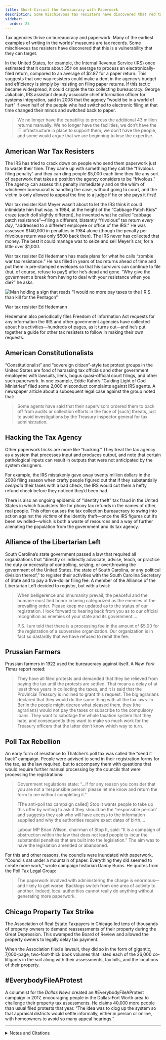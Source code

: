 ```yaml
---
title: Short-Circuit the Bureaucracy with Paperwork
description: Some mischievous tax resisters have discovered that red tape is a vulnerability that they can target.
sidebar:
  order: 25
---
```


Tax agencies thrive on bureaucracy and paperwork.
Many of the earliest examples of writing in the worlds’ museums are tax records.
Some mischievous tax resisters have discovered that this is a vulnerability that they can target.

In the United States, for example, the Internal Revenue Service (IRS) once estimated that it costs about 35¢ on average to process an electronically-filed return, compared to an average of $2.87 for a paper return.
This suggests that one way resisters could make a dent in the agency’s budget and efficiency is simply by insisting on filing paper returns.
If this tactic became widespread, it could cripple the tax collecting bureaucracy.
George Jakabcin, IRS assistant deputy associate chief information officer for systems integration, said in 2008 that the agency “would be in a world of hurt” if even half of the people who had switched to electronic filing at that time changed their minds and switched back to paper.

> We no longer have the capability to process the additional 43 million returns manually.
> We no longer have the facilities, we don’t have the IT infrastructure in place to support them, we don’t have the people, and some would argue that we are beginning to lose the expertise.

## <Badge text="Example" size="medium" /> American War Tax Resisters

The IRS has tried to crack down on people who send them paperwork just to waste their time.
They came up with something they call the “frivolous filing penalty” and they can ding people $5,000 each time they file any sort of paperwork that takes a position the agency considers to be “frivolous.”
The agency can assess this penalty immediately and on the whim of whichever bureaucrat is handling the case, without going to court, and the victim is only allowed to appeal the fine to a judge if he or she pays it first!

War tax resister Karl Meyer wasn’t about to let the IRS think it could intimidate him that way.
In 1984, at the height of the “Cabbage Patch Kids” craze (each doll slightly different), he invented what he called “cabbage patch resistance”—filing a different, blatantly “frivolous” tax return *every day*, “addressed to a different employee or office of the IRS.”
He was assessed $140,000 in penalties in 1984 alone (though the penalty per frivolous return was only $500 back then).
The IRS never has collected that money.
The best it could manage was to seize and sell Meyer’s car, for a little over $1,000.

War tax resister Ed Hedemann has made plans for what he calls “zombie war tax resistance.”
He has filled in years of tax returns ahead of time and put them in pre-stamped envelopes so that his survivors can continue to file (but, of course, refuse to pay!) after he’s dead and gone.
“Why give the government a break from having to deal with your resistance when you die?” he asks.

![Man holding a sign that reads “I would no more pay taxes to the I.R.S. than kill for the Pentagon”](../../../assets/ed-hedemann.jpg)
<figcaption>War tax resister Ed Hedemann</figcaption>

Hedemann also periodically files Freedom of Information Act requests for any information the IRS and other government agencies have collected about his activities—hundreds of pages, as it turns out—and he’s put together a guide for other tax resisters to follow in making their own requests.

## <Badge text="Example" size="medium" /> American Constitutionalists

“Constitutionalist” and “sovereign citizen”-style tax protest groups in the United States are fond of harassing tax officials and other government employees with lawsuits, liens, bogus quasi-official court filings, and other such paperwork.
In one example, Eddie Kahn’s “Guiding Light of God Ministries” filed some 2,000 misconduct complaints against IRS agents.
A newspaper article about a subsequent legal case against the group noted that:

> Some agents have said that their supervisors ordered them to back off from audits or collection efforts in the face of [such] threats, just to avoid investigations by the Treasury inspector general for tax administration.

## <Badge text="Example" size="medium" /> Hacking the Tax Agency

Other paperwork tricks are more like “hacking.”
They treat the tax agency as a system that processes input and produces output, and note that certain pathological inputs can result in outputs that were not anticipated by the system designers.

For example, the IRS mistakenly gave away twenty million dollars in the 2008 filing season when crafty people figured out that if they substantially *overpaid* their taxes with a bad check, the IRS would cut them a hefty refund check before they noticed they’d been had.

There is also an ongoing epidemic of “identity theft” tax fraud in the United States in which fraudsters file for phony tax refunds in the names of other, real people.
This often causes the tax collection bureaucracy to swing into action against the *victims* of the identity theft—once the IRS figures out it’s been swindled—which is both a waste of resources and a way of further alienating the population from the government and its tax agency.

## <Badge text="Example" size="medium" /> Alliance of the Libertarian Left

South Carolina’s state government passed a law that required all organizations that “directly or indirectly advocate, advise, teach, or practice the duty or necessity of controlling, seizing, or overthrowing the government of the United States, the state of South Carolina, or any political division thereof,” to register their activities with the South Carolina Secretary of State and to pay a five-dollar filing fee.
A member of the Alliance of the Libertarian Left decided to register, but with a twist:

> When belligerence and inhumanity prevail, the peaceful and the humane must find honor in being categorized as the enemies of the prevailing order.
> Please keep me updated as to the status of our registration.
> I look forward to hearing back from you as to our official recognition as enemies of your state and its government.…
>
> P.S. I am told that there is a processing fee in the amount of $5.00 for the registration of a subversive organization.
> Our organization is in fact so dastardly that we have refused to remit the fee.

## <Badge text="Example" size="medium" /> Prussian Farmers

Prussian farmers in 1922 used the bureaucracy against itself.
A <i>New York Times</i> report noted:

> They have all filed protests and demanded that they be relieved from paying the tax until the protests are settled.
> That means a delay of at least three years in collecting the taxes, and it is said that the Provincial Treasury is inclined to grant this request.
> The big agrarians declared that they would do the same thing with all the tax laws.
> In Berlin the people might decree what pleased them, they (the agrarians) would not pay the taxes or subscribe to the compulsory loans.
> They want to sabotage the whole taxation system that they hate, and consequently they want to make so much work for the Treasury officers that the latter don’t know which way to turn.

## <Badge text="Example" size="medium" /> Poll Tax Rebellion

An early form of resistance to Thatcher’s poll tax was called the “send it back” campaign.
People were advised to send in their registration forms for the tax, as the law required, but to accompany them with questions that would require further manual processing by the councils that were processing the registrations:

> Government regulations state: “…if for any reason you consider that you are not a ‘responsible person’ please let me know and return the form to me without completing it.”
>
> [The anti-poll tax campaign called] Stop It wants people to take up this offer by writing to ask if they should be the “responsible person” and suggests they ask who will have access to the information supplied and why the authorities require exact dates of birth.…
>
> Labour MP Brian Wilson, chairman of Stop It, said: “It is a campaign of obstruction within the law that does not lead people to incur the substantial penalties that are built into the legislation.”
> The aim was to have the legislation amended or abandoned.

For this and other reasons, the councils were inundated with paperwork.
“Councils sat under a mountain of paper.
Everything they did seemed to create more work,” wrote campaign historian Danny Burns.
He quotes from the Poll Tax Legal Group:

> The paperwork involved with administering the charge is enormous—and likely to get worse.
> Backlogs switch from one area of activity to another.
> Indeed, local authorities cannot really do anything without generating more paperwork.

## <Badge text="Example" size="medium" /> Chicago Property Tax Strike

The Association of Real Estate Taxpayers in Chicago led tens of thousands of property owners to demand reassessments of their property during the Great Depression.
This swamped the Board of Review and allowed the property owners to legally delay tax payment.

When the Association filed a lawsuit, they did so in the form of gigantic, 7,000-page, two-foot-thick book volumes that listed each of the 26,000 co-litigants in the suit along with their assessments, tax bills, and the locations of their property.

## <Badge text="Example" size="medium" /> #EverybodyFileAProtest

A columnist for the <i>Dallas News</i> created an #EverybodyFileAProtest campaign in 2017, encouraging people in the Dallas-Fort Worth area to challenge their property tax assessments.
He claims 40,000 more people than usual filed protests that year.
“The idea was to clog up the system so that appraisal districts would settle informally, either in person or online, with homeowners to avoid so many appeal hearings.”

<Aside type="wikipedia" title="Wikipedia">
  <WikipediaBadge title="Karl Meyer (activist)" />
  <WikipediaBadge title="Cabbage Patch Kids" />
  <WikipediaBadge title="Sovereign citizen movement" />
  <WikipediaBadge title="Eddie Ray Kahn" />
  <WikipediaBadge title="Identity theft" />
  <WikipediaBadge title="Poll tax (Great Britain)" />
  <WikipediaBadge title="Association of Real Estate Taxpayers" />
</Aside>

---

<details>
<summary>Notes and Citations</summary>

* “Repeated Efforts to Modernize Paper Tax Return Processing Have Been Unsuccessful; However, Actions Can Be Taken to Increase Electronic Filing and Reduce Processing Costs” Treasury Inspector General for Tax Administration report #2009‒40‒130, 10 September 2009, p. 2
* Kristan, Joe “IRS Innovations in Data Security” <i>Tax Update Blog</i> 30 May 2008 (quoting from the <i>TaxAnalysts</i> blog)
* [“Tax resister mails a protest return every day”](https://news.google.com/newspapers?nid=892&dat=19840415&id=E0VQAAAAIBAJ&sjid=6FcDAAAAIBAJ&pg=7090,3131120) <i>Chicago Sun Times</i> 15 April 1984
* “IRS Hits Jackpot” <i>In These Times</i> 27 March 1985
* Brockmann, Stephen “ ‘Cabbage Patch Resistance’ marks a true war-tax hero” <i>The Milwaukee Journal</i> 12 April 1985
* Meyer, Karl “Files Daily Tax Returns” (letter) <i>Friends Journal</i> 15 May 1984, p. 21
* Hedemann, Ed “Zombie War Tax Resistance” <i>More Than a Paycheck</i> December 2011, p. 4
* Hedemann, Ed [“The IRS Files”](https://nwtrcc.org/wp-content/uploads/2015/10/mtap1210.pdf) <i>More Than a Paycheck</i> December 2010, p. 1
* Johnston, David Cay [“Court Is Asked to Block False Complaints Against I.R.S.”](https://www.nytimes.com/2003/12/09/business/court-is-asked-to-block-false-complaints-against-irs.html) <i>New York Times</i> 9 December 2003
* “Inadequate Controls Over Dishonored Checks Put Millions of Dollars at Risk for Erroneous Refund Issuance” Treasury Inspector General for Tax Administration report #2009‒40‒143, 23 September 2009, p. 4
* “IRS Oversight Board Annual Report to Congress: 2011” (see for instance Table 4 on p. 27)
* Gehrke-White, Donna [“ID theft victims in line for hours to get IRS help”](https://www.sun-sentinel.com/2012/08/15/id-theft-victims-in-line-for-hours-to-get-irs-help/) <i>SunSentinel</i> 15 August 2012
* Johnson, Charles [“Civic duties”](https://radgeek.com/gt/2010/02/09/civic-duties/) <i>Rad Geek People’s Daily</i> 9 February 2010
* “Prussian Farmers Fight Income Tax” <i>New York Times</i> 9 April 1922
* Cramb, Auslan [“Labour reveals return to sender poll tax protest”](https://news.google.com/newspapers?id=Izc1AAAAIBAJ&sjid=OKYLAAAAIBAJ&pg=2549,2855170) <i>Glasgow Herald</i> 11 March 1988, p. 7
* Burns, Danny [<i>Poll Tax Rebellion</i>](https://libcom.org/article/poll-tax-rebellion-danny-burns) AK Press (1992), p. 129, quoting from “Poll Tax Legal Group, Law Review No. 4, March 1991”
* Beito, David T. <i>Taxpayers in Revolt: Tax Resistance During the Great Depression</i> (1989) [pp. 59](https://archive.org/details/taxpayersinrevol0000beit/page/59/mode/1up), [81](https://archive.org/details/taxpayersinrevol0000beit/page/81/mode/1up)
* Lieber, Dave [“How to file a Texas property tax protest—and why you must”](https://www.dallasnews.com/news/watchdog/2017/04/20/how-to-file-a-texas-property-tax-protest-and-why-you-must/) <i>The Dallas Morning News</i> 20 April 2017; [“Ironically, the leader of this year’s property tax protest campaign fails at his own”](https://www.dallasnews.com/news/watchdog/2017/10/12/ironically-the-leader-of-this-years-property-tax-protest-campaign-fails-at-his-own/) <i>The Dallas Morning News</i> 12 October 2017

</details>
